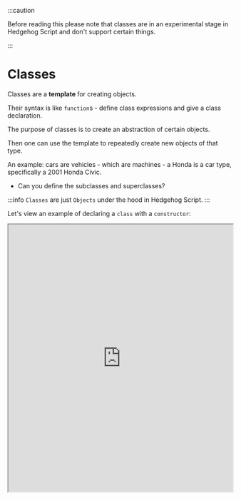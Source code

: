 
:::caution

Before reading this please note that classes are in an experimental stage in Hedgehog Script and don't support certain things.

:::


# Classes

Classes are a **template** for creating objects. 

Their syntax is like `function`s - define class expressions and give a class declaration.

The purpose of classes is to create an abstraction of certain objects. 

Then one can use the template to repeatedly create new objects of that type. 

An example: cars are vehicles - which are machines - a Honda is a car type, specifically a 2001 Honda Civic. 

- Can you define the subclasses and superclasses?

:::info
`Classes` are just `Objects` under the hood in Hedgehog Script.
:::

Let's view an example of declaring a `class` with a `constructor`:


<iframe
    src="https://hlab.app/s/docs/classex1_hbook"
    width="100%"
    height="600px" />

A `Class` can have both subclasses and superclasses. Hence, one can effectively have inheritance. 

:::caution
A ReferenceError will be thrown if a class is constructed or initialized before it's declared. (unlike functions)
:::

The way we defined the class above is via class expressions. 

There is another way, direct declaration:

<iframe
    src="https://hlab.app/s/docs/classex2_hbook"
    width="100%"
    height="400px" />

:::tip

As shown above one can do a few important things in the class body: 

- Define methods/properties and define the constructor
:::

<p>&nbsp;</p>

:::info

An important concept is binding `this`. Check out [this](../Expressions%20%26%20Operators/this.mdx) to learn about `this`.
:::


Regarding subclasses, creating them as a derived class is as simple as adding `extends`:
- `class [subClassName] extends [className] {constructor(...) { super(...) } }`
<p>&nbsp;</p>

:::info

One can override class body methods: Consider 'Animal' has a subclass 'Hippo', which has a different version of `eat()`.
 
 - Instances of 'Hippo' will use their `eat()` instead of `Animal.eat()`.

:::

<p>&nbsp;</p>

:::tip

For more, detailed information, visit: [Classes - MDN](https://developer.mozilla.org/en-US/docs/Web/JavaScript/Reference/Classes)

:::

---